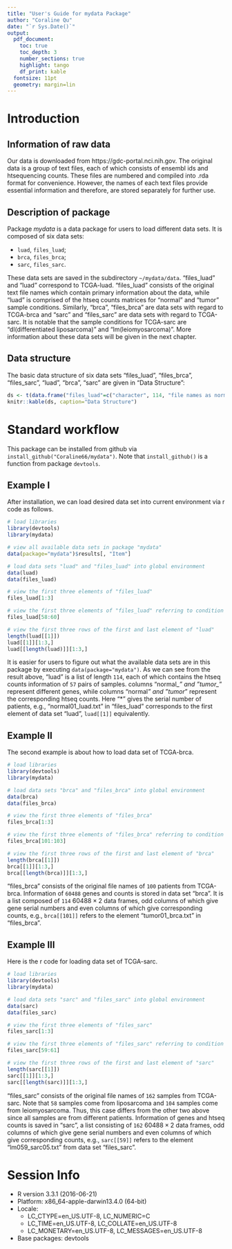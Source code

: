 ```yaml
---
title: "User's Guide for mydata Package"
author: "Coraline Qu"
date: "`r Sys.Date()`"
output: 
  pdf_document: 
    toc: true
    toc_depth: 3
    number_sections: true
    highlight: tango
    df_print: kable
  fontsize: 11pt
  geometry: margin=lin
---
```


# Introduction

## Information of raw data

Our data is downloaded from https://gdc-portal.nci.nih.gov. The original data is a group of text files, each of which consists of ensembl ids and htsequencing counts. These files are numbered and compiled into .rda format for convenience. However, the names of each text files provide essential information and therefore, are stored separately for further use.

## Description of package

Package *mydata* is a data package for users to load different data sets. It is composed of six data sets:

* `luad`, `files_luad`;
* `brca`, `files_brca`; 
* `sarc`, `files_sarc`.

These data sets are saved in the subdirectory `~/mydata/data`.
"files_luad" and "luad" correspond to TCGA-luad. "files_luad" consists of the original text file names which contain primary information about the data, while "luad" is comprised of the htseq counts matrices for "normal" and "tumor" sample conditions. Similarly, "brca", "files_brca" are data sets with regard to TCGA-brca and "sarc" and "files_sarc" are data sets with regard to TCGA-sarc. It is notable that the sample conditions for TCGA-sarc are "dl(differentiated liposarcoma)" and "lm(leiomyosarcoma)". More information about these data sets will be given in the next chapter.

## Data structure

The basic data structure of six data sets "files_luad", "files_brca", "files_sarc", "luad", "brca", "sarc" are given in "Data Structure":

```r
ds <- t(data.frame("files_luad"=c("character", 114, "file names as normal01_luad.txt"), "files_brca"=c("character", 200, "file names as normal01_brca.txt"), "files_sarc"=c("character", 162, "file names as dl001_sarc01.txt"), "luad"=c("list", 114, "60488*2 dataframe"), "brca"=c("list", 200, "60488*2 dataframe"), "sarc"=c("list", 162, "60488*2 dataframe"), row.names=c("class", "length", "element")))
knitr::kable(ds, caption="Data Structure")
```

# Standard workflow

This package can be installed from github via `install_github("Coraline66/mydata")`. Note that `install_github()` is a function from package `devtools`.

## Example I

After installation, we can load desired data set into current environment via r code as follows.

```r
# load libraries
library(devtools)
library(mydata)

# view all available data sets in package "mydata"
data(package="mydata")$results[, "Item"]

# load data sets "luad" and "files_luad" into global environment
data(luad)
data(files_luad)

# view the first three elements of "files_luad"
files_luad[1:3]

# view the first three elements of "files_luad" referring to condition "tumor" 
files_luad[58:60]

# view the first three rows of the first and last element of "luad"
length(luad[[1]])
luad[[1]][1:3,]
luad[[length(luad)]][1:3,]
```

It is easier for users to figure out what the available data sets are in this package by executing `data(package="mydata")`.  As we can see from the result above, "luad" is a list of length `114`, each of which contains the htseq counts information of `57` pairs of samples. columns "normal_*" and "tumor_*" represent different genes, while columns "normal*" and "tumor*" represent the corresponding htseq counts. Here "*" gives the serial number of patients, e.g., "normal01_luad.txt" in "files_luad" corresponds to the first element of data set "luad", `luad[[1]]` equivalently.

## Example II

The second example is about how to load data set of TCGA-brca.

```r
# load libraries
library(devtools)
library(mydata)

# load data sets "brca" and "files_brca" into global environment
data(brca)
data(files_brca)

# view the first three elements of "files_brca"
files_brca[1:3]

# view the first three elements of "files_brca" referring to condition "tumor" 
files_brca[101:103]

# view the first three rows of the first and last element of "brca"
length(brca[[1]])
brca[[1]][1:3,]
brca[[length(brca)]][1:3,]
```

"files_brca" consists of the original file names of `100` patients from TCGA-brca. Information of `60488` genes and counts is stored in data set "brca". It is a list composed of `114` $60488\times 2$ data frames, odd columns of which give gene serial numbers and even columns of which give corresponding counts, e.g., `brca[[101]]` refers to the element "tumor01_brca.txt" in "files_brca". 

## Example III

Here is the r code for loading data set of TCGA-sarc.

```r
# load libraries
library(devtools)
library(mydata)

# load data sets "sarc" and "files_sarc" into global environment
data(sarc)
data(files_sarc)

# view the first three elements of "files_sarc"
files_sarc[1:3]

# view the first three elements of "files_sarc" referring to condition "lm" 
files_sarc[59:61]

# view the first three rows of the first and last element of "sarc"
length(sarc[[1]])
sarc[[1]][1:3,]
sarc[[length(sarc)]][1:3,]
```

"files_sarc" consists of the original file names of `162` samples from TCGA-sarc. Note that `58` samples come from liposarcoma and `104` samples come from leiomyosarcoma. Thus, this case differs from the other two above since all samples are from different patients. Information of genes and htseq counts is saved in "sarc", a list consisting of `162` $60488\times 2$ data frames, odd columns of which give gene serial numbers and even columns of which give corresponding counts, e.g., `sarc[[59]]` refers to the element "lm059_sarc05.txt" from data set "files_sarc". 

# Session Info

* R version 3.3.1 (2016-06-21)
* Platform: x86_64-apple-darwin13.4.0 (64-bit)
* Locale: 
    + LC_CTYPE=en_US.UTF-8, LC_NUMERIC=C 
    + LC_TIME=en_US.UTF-8, LC_COLLATE=en_US.UTF-8 
    + LC_MONETARY=en_US.UTF-8, LC_MESSAGES=en_US.UTF-8
* Base packages: devtools
